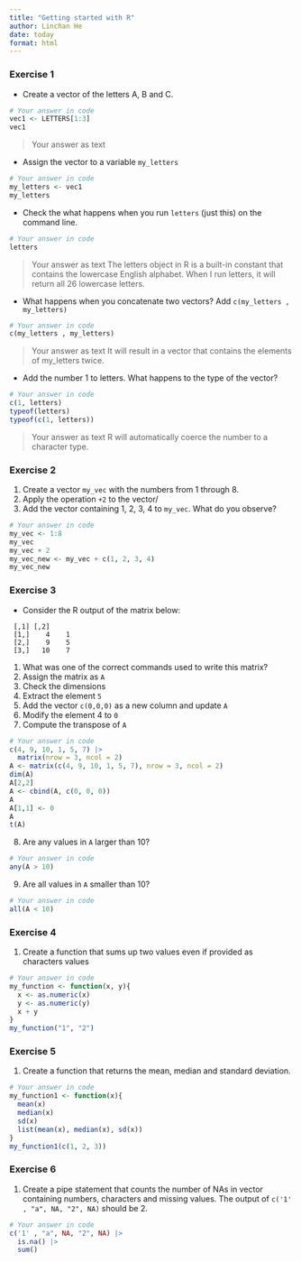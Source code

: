 ```yaml
---
title: "Getting started with R"
author: Linchan He
date: today
format: html
---
```


### Exercise 1 {#sec-1}

* Create a vector of the letters A, B and C.

```r
# Your answer in code
vec1 <- LETTERS[1:3]
vec1
```
> Your answer as text



* Assign the vector to a variable `my_letters`
```r
# Your answer in code
my_letters <- vec1
my_letters
```


* Check the what happens when you run `letters` (just this) on the command line.
```r
# Your answer in code
letters
```

> Your answer as text
The letters object in R is a built-in constant that contains the lowercase English alphabet. When I run letters, it will return all 26 lowercase letters.


* What happens when you concatenate two vectors? Add `c(my_letters , my_letters)`
```r
# Your answer in code
c(my_letters , my_letters)
```

> Your answer as text
It will result in a vector that contains the elements of my_letters twice.


* Add the number 1 to letters. What happens to the type of the vector?
```r
# Your answer in code
c(1, letters)
typeof(letters)
typeof(c(1, letters))
```

> Your answer as text
R will automatically coerce the number to a character type.


### Exercise 2


1. Create a vector `my_vec` with the numbers from 1 through 8.
2. Apply the operation `+2` to the vector/
3. Add the vector containing 1, 2, 3, 4 to `my_vec`. What do you observe?

```r
# Your answer in code
my_vec <- 1:8
my_vec
my_vec + 2
my_vec_new <- my_vec + c(1, 2, 3, 4)
my_vec_new
```



### Exercise 3

* Consider the R output of the matrix below:

```
 [,1] [,2]
 [1,]    4    1
 [2,]    9    5
 [3,]   10    7
```

1. What was one of the correct commands used to write this matrix?
2. Assign the matrix as `A`
3. Check the dimensions
4. Extract the element `5`
5. Add the vector `c(0,0,0)` as a new column and update `A`
6. Modify the element 4 to `0`
7. Compute the transpose of `A`

```r
# Your answer in code
c(4, 9, 10, 1, 5, 7) |> 
  matrix(nrow = 3, ncol = 2)
A <- matrix(c(4, 9, 10, 1, 5, 7), nrow = 3, ncol = 2)
dim(A)
A[2,2]
A <- cbind(A, c(0, 0, 0))
A
A[1,1] <- 0
A
t(A)
```


8. Are any values in `A` larger than 10? 
```r
# Your answer in code
any(A > 10)
```

9. Are all values in `A` smaller than 10?
```r
# Your answer in code
all(A < 10)
```

### Exercise 4

1. Create a function that sums up two values even if provided as characters values

```r
# Your answer in code
my_function <- function(x, y){
  x <- as.numeric(x)
  y <- as.numeric(y)
  x + y
}
my_function("1", "2")
```


### Exercise 5

1. Create a function that returns the mean, median and standard deviation.

```r
# Your answer in code
my_function1 <- function(x){
  mean(x)
  median(x)
  sd(x)
  list(mean(x), median(x), sd(x))
}
my_function1(c(1, 2, 3))
```


### Exercise 6
1. Create a pipe statement that counts the number of NAs in vector containing numbers, characters and missing values.
The output of `c('1' , "a", NA, "2", NA)` should be 2.

```r
# Your answer in code
c('1' , "a", NA, "2", NA) |> 
  is.na() |> 
  sum()
```



